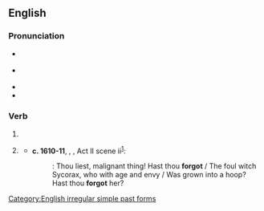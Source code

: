 ==English==

===Pronunciation===
* {{a|RP}} {{IPA|en|/fəˈɡɒt/}}
* {{a|GA}} {{IPA|en|/fɚˈɡɑt/}}
* {{audio|en|en-us-forgot.ogg|Audio (US)}}
* {{rhymes|en|ɒt}}

===Verb===
{{head|en|verb form}}

# {{en-simple past of|forget}}
# {{lb|en|archaic}} {{en-past of|forget}}
#* '''c. 1610-11''', {{w|William Shakespeare}}, ''{{w|The Tempest}}'', Act II scene ii<sup>[http://www.opensourceshakespeare.org/views/plays/play_view.php?WorkID=tempest&Scope=entire&pleasewait=1&msg=pl]</sup>:
#*: {{smallcaps|Prospero}}: Thou liest, malignant thing! Hast thou '''forgot''' / The foul witch Sycorax, who with age and envy / Was grown into a hoop? Hast thou '''forgot''' her?

[[Category:English irregular simple past forms]]